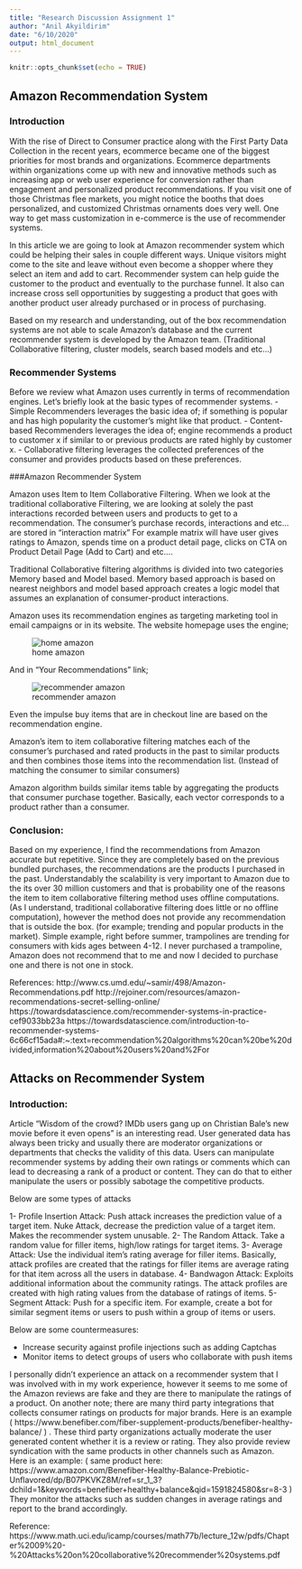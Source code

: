 ```yaml
---
title: "Research Discussion Assignment 1"
author: "Anil Akyildirim"
date: "6/10/2020"
output: html_document
---
```


```r
knitr::opts_chunk$set(echo = TRUE)
```


## Amazon Recommendation System

### Introduction

With the rise of Direct to Consumer practice along with the First Party Data Collection in the recent years, ecommerce became one of the biggest priorities for most brands and organizations. Ecommerce departments within organizations come up with new and innovative methods such as increasing app or web user experience for conversion rather than engagement and personalized product recommendations. If you visit one of those Christmas flee markets, you might notice the booths that does personalized, and customized Christmas ornaments does very well. One way to get mass customization in e-commerce is the use of recommender systems. 

In this article we are going to look at Amazon recommender system which could be helping their sales in couple different ways. Unique visitors might come to the site and leave without even become a shopper where they select an item and add to cart. Recommender system can help guide the customer to the product and eventually to the purchase funnel. It also can increase cross sell opportunities by suggesting a product that goes with another product user already purchased or in process of purchasing. 

Based on my research and understanding, out of the box recommendation systems are not able to scale Amazon’s database and the current recommender system is developed by the Amazon team. (Traditional Collaborative filtering, cluster models, search based models and etc…)

### Recommender Systems

Before we review what Amazon uses currently in terms of recommendation engines. Let’s briefly look at the basic types of recommender systems. 
-	Simple Recommenders leverages the basic idea of;  if something is popular and has high popularity the customer’s might like that product.
-	Content-based Recommenders leverages the idea of; engine recommends a product to customer x if similar to or previous products are rated highly by customer x.
-	Collaborative filtering leverages the collected preferences of the consumer  and provides products based on these preferences. 

###Amazon Recommender System

Amazon uses Item to Item Collaborative Filtering. When we look at the traditional collaborative Filtering, we are looking at solely the past interactions recorded between users and products to get to a recommendation. The consumer’s purchase records, interactions and etc… are stored in “interaction matrix”  For example matrix will have user gives ratings to Amazon, spends time on a product detail page, clicks on CTA on Product Detail Page (Add to Cart) and etc….  

Traditional Collaborative filtering algorithms is divided into two categories  Memory based and Model based. Memory based approach is based on nearest neighbors and model based approach creates a logic model that assumes an explanation of consumer-product interactions. 

Amazon uses its recommendation engines as targeting marketing tool in email campaigns or in its website. The website homepage uses the engine;

![home amazon](home-amazon.JPG)

And in “Your Recommendations” link;

![recommender amazon](recommender-amazon.JPG)

Even the impulse buy items that are in checkout line are based on the recommendation engine.


Amazon’s item to item collaborative filtering matches each of the consumer’s purchased and rated products in the past to similar products and then combines those items into the recommendation list. (Instead of matching the consumer to similar consumers)

Amazon algorithm builds similar items table by aggregating the products that consumer purchase together. Basically, each vector corresponds to a product rather than a consumer. 



### Conclusion:

Based on my experience, I find the recommendations from Amazon accurate but repetitive. Since they are completely based on the previous bundled purchases, the recommendations are the products I purchased in the past. Understandably the scalability is very important to Amazon due to the its over 30 million customers and that is probability one of the reasons the item to item collaborative filtering method uses offline computations. (As I understand, traditional collaborative filtering does little or no offline computation), however the method does not provide any recommendation that is outside the box. (for example; trending and popular products in the market). Simple example, right before summer, trampolines are trending for consumers with kids ages between 4-12. I never purchased a trampoline, Amazon does not recommend that to me and now I decided to purchase one and there is not one in stock. 

References:
http://www.cs.umd.edu/~samir/498/Amazon-Recommendations.pdf
http://rejoiner.com/resources/amazon-recommendations-secret-selling-online/
https://towardsdatascience.com/recommender-systems-in-practice-cef9033bb23a
https://towardsdatascience.com/introduction-to-recommender-systems-6c66cf15ada#:~:text=recommendation%20algorithms%20can%20be%20divided,information%20about%20users%20and%2For


## Attacks on Recommender System 

### Introduction:

Article “Wisdom of the crowd? IMDb users gang up on Christian Bale’s new movie before it even opens” is an interesting read. User generated data has always been tricky and usually there are moderator organizations or departments that checks the validity of this data. Users can manipulate recommender systems by adding their own ratings or comments which can lead to decreasing a rank of a product or content. They can do that to either manipulate the users or possibly sabotage the competitive products.

Below are some types of attacks

1-	Profile Insertion Attack: Push attack increases the prediction value of a target item. Nuke Attack, decrease the prediction value of a target item. Makes the recommender system unusable. 
2-	The Random Attack. Take a random value for filler items, high/low ratings for target items.
3-	Average Attack: Use the individual item’s rating average for filler items. Basically, attack profiles are created that the ratings for filler items are average rating for that item across all the users in database. 
4-	Bandwagon Attack: Exploits additional information about the community ratings. The attack profiles are created with high rating values from the database of ratings of items.
5-	Segment Attack: Push for a specific item. For example, create a bot for similar segment items or users to push within a group of items or users.

Below are some countermeasures:

-	Increase security against profile injections such as adding Captchas
-	Monitor items to detect groups of users who collaborate with push items

I personally didn’t experience an attack on a recommender system that I was involved with in my work experience, however it seems to me some of the Amazon reviews are fake and they are there to manipulate the ratings of a product. On another note; there are many third party integrations that collects consumer ratings on products for major brands. Here is an example ( https://www.benefiber.com/fiber-supplement-products/benefiber-healthy-balance/ ) . These third party organizations actually moderate the user generated content whether it is a review or rating. They also provide review syndication with the same products in other channels such as Amazon. Here is an example: ( same product here: https://www.amazon.com/Benefiber-Healthy-Balance-Prebiotic-Unflavored/dp/B07PKVKZ8M/ref=sr_1_3?dchild=1&keywords=benefiber+healthy+balance&qid=1591824580&sr=8-3 ) They monitor the attacks such as sudden changes in average ratings and report to the brand accordingly. 

Reference: https://www.math.uci.edu/icamp/courses/math77b/lecture_12w/pdfs/Chapter%2009%20-%20Attacks%20on%20collaborative%20recommender%20systems.pdf 



